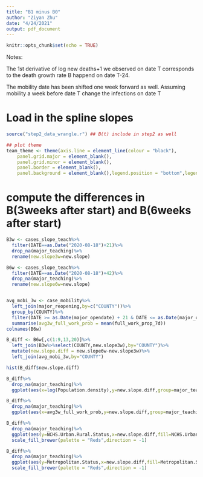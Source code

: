 ```yaml
---
title: "B1 minus B0"
author: "Ziyan Zhu"
date: "4/24/2021"
output: pdf_document
---
```


```r
knitr::opts_chunk$set(echo = TRUE)
```

Notes:

The 1st derivative of log new deaths+1 we observed on date T corresponds to the death growth rate B happend on date T-24.

The mobility date has been shifted one week forward as well. Assuming mobility a week before date T change the infections on date T


# Load in the spline slopes

```r
source("step2_data_wrangle.r") ## B(t) include in step2 as well

## plot theme
team_theme <- theme(axis.line = element_line(colour = "black"),
    panel.grid.major = element_blank(),
    panel.grid.minor = element_blank(),
    panel.border = element_blank(),
    panel.background = element_blank(),legend.position = "bottom",legend.box="vertical", legend.margin=margin())+theme(legend.text = element_text(size=12),legend.title = element_text(size=12),axis.text = element_text(size=13),title=element_text(size=13))
```

# compute the differences in B(3weeks after start) and B(6weeks after start)

```r
B3w <- cases_slope_teach%>%
  filter(DATE==as.Date("2020-08-18")+21)%>%
  drop_na(major_teaching)%>%
  rename(new.slope3w=new.slope)

B6w <- cases_slope_teach%>%
  filter(DATE==as.Date("2020-08-18")+42)%>%
  drop_na(major_teaching)%>%
  rename(new.slope6w=new.slope)


avg_mobi_3w <- case_mobility%>%
  left_join(major_reopening,by=c("COUNTY"))%>%
  group_by(COUNTY)%>%
  filter(DATE >= as.Date(major_opendate) + 21 & DATE <= as.Date(major_opendate) + 42)%>%
  summarise(avg3w_full_work_prob = mean(full_work_prop_7d))
colnames(B6w)

B_diff <- B6w[,c(1:9,13,20)]%>%
  left_join(B3w%>%select(COUNTY,new.slope3w),by="COUNTY")%>%
  mutate(new.slope.diff = new.slope6w-new.slope3w)%>%
  left_join(avg_mobi_3w,by="COUNTY")

hist(B_diff$new.slope.diff)
```


```r
B_diff%>%
  drop_na(major_teaching)%>%
  ggplot(aes(x=log(Population.density),y=new.slope.diff,group=major_teaching,color=major_teaching))+geom_point(aes(size=avg3w_full_work_prob,alpha=avg3w_full_work_prob))+geom_smooth(method = "lm", se=F, formula = y ~ x,alpha=0.1)+theme_minimal()+team_theme+team_theme+labs(y="Max B1",x="Log of Population",title="B1-B0 vs Log of Population Density",color="Majority Teaching Method",size = "3w~6w\nAveraged %6hr+ Away Home",alpha= "3w~6w\nAveraged %6hr+ Away Home" )
```

```r
B_diff%>%
  drop_na(major_teaching)%>%
  ggplot(aes(x=avg3w_full_work_prob,y=new.slope.diff,group=major_teaching,color=major_teaching))+geom_point(aes(size=log(Population.density),alpha=log(Population.density)))+geom_smooth(method = "lm", se=F, formula = y ~ x,alpha=0.1)+theme_minimal()+team_theme+labs(y="Max B1",x="Average mobility proportion during fall semester",title="B1-B0 vs Average full mobility proportion in 3w~6w\n Averaged %6hr+ Away Home",size="Log of Population Density",alpha="Log of Population Density",fill="Majority Teaching Method")

```

```r
B_diff%>%
  drop_na(major_teaching)%>%
  ggplot(aes(y=NCHS.Urban.Rural.Status,x=new.slope.diff,fill=NCHS.Urban.Rural.Status))+geom_boxplot()+team_theme+theme(legend.position = "")+labs(x="B(6w) - B(3w)",y="Rural-urban Status",title="Distribution of B(6 weeks after) minus B(3 weeks after)")+
  scale_fill_brewer(palette = "Reds",direction = -1)

B_diff%>%
  drop_na(major_teaching)%>%
  ggplot(aes(y=Metropolitan.Status,x=new.slope.diff,fill=Metropolitan.Status))+geom_boxplot()+team_theme+theme(legend.position = "")+labs(x="B(6w) - B(3w)",y="Metropolitan Status",title="Distribution of B(6 weeks after) minus B(3 weeks after)")+
  scale_fill_brewer(palette = "Reds",direction = -1)  
```







